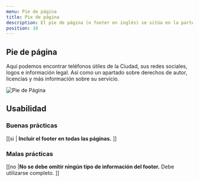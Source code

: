 ```yaml
---
menu: Pie de página
title: Pie de página
description: El pie de página (o footer en inglés) se sitúa en la parte inferior de todas las páginas del sitio web y suele contener información adicional o de acceso rápido que permite a los usuarios encontrar de forma sencilla la información que necesitan.
position: 18
---
```


## Pie de página

Aquí podemos encontrar teléfonos útiles de la Ciudad, sus redes sociales, logos e información legal. Así como un apartado sobre derechos de autor, licencias y más información sobre su servicio.

<div className="content-3">
    <img src="/componentes/pie-de-pagina/pie_de_pagina.svg" alt="Pie de Página" />
</div>

## Usabilidad

### Buenas prácticas

[[si | **Incluir el footer en todas las páginas.** ]]

### Malas prácticas

[[no |**No se debe omitir ningún tipo de información del footer.** Debe utilizarse completo. ]]
